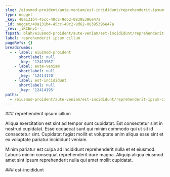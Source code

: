 ```yaml
---
slug: /eiusmod-proident/aute-veniam/est-incididunt/reprehenderit-ipsum-cillum
type: nugget
_key: 40a131b4-45cc-40c2-9d62-08395396e47a
_id: nugget/40a131b4-45cc-40c2-9d62-08395396e47a
_rev: _iKCEnvC--_
fspath: blah/eiusmod-proident/aute-veniam/est-incididunt/reprehenderit-ipsum-cillum.md
label: reprehenderit ipsum cillum
pageRefs: {}
breadcrumbs:
  - - label: eiusmod-proident
      shortlabel: null
      _key: '12413967'
    - label: aute-veniam
      shortlabel: null
      _key: '12414170'
    - label: est-incididunt
      shortlabel: null
      _key: '12414195'
paths:
  - /eiusmod-proident/aute-veniam/est-incididunt/reprehenderit-ipsum-cillum
---
```


<NuggetArea>
<Nugget slug="/eiusmod-proident/aute-veniam/est-incididunt/reprehenderit-ipsum-cillum" type="nugget" _key="40a131b4-45cc-40c2-9d62-08395396e47a" _id="nugget/40a131b4-45cc-40c2-9d62-08395396e47a" _rev="_iKCEnvC--_" fspath="blah/eiusmod-proident/aute-veniam/est-incididunt/reprehenderit-ipsum-cillum.md" label="reprehenderit ipsum cillum" paths="/eiusmod-proident/aute-veniam/est-incididunt/reprehenderit-ipsum-cillum">
<NuggetBody>
### reprehenderit ipsum cillum

Aliqua exercitation est sint ad tempor sunt cupidatat. Est consectetur sint in nostrud cupidatat. Esse occaecat sunt qui minim commodo qui ut sit id consectetur sint. Cupidatat fugiat mollit et voluptate anim aliqua esse sint et ex voluptate pariatur incididunt veniam.

Minim pariatur est culpa ad incididunt reprehenderit nulla et et eiusmod. Laboris minim consequat reprehenderit irure magna. Aliquip aliqua eiusmod amet sint ipsum reprehenderit nulla qui amet mollit cupidatat.

</NuggetBody>
<Breadcrumbs>
<Crumbs>
<Crumb _key="12413967" label="eiusmod-proident" /><Crumb _key="12414170" label="aute-veniam" /><Crumb _key="12414195" label="est-incididunt" />
</Crumbs>
</Breadcrumbs>
</Nugget>

<NuggetsInbound>
</NuggetsInbound>
<NuggetsOutbound>
</NuggetsOutbound>
</NuggetArea>
<PassagesInbound>
<Passage direction="inbound" type="passage" _key="12414195" _id="passage/12414195" _rev="_iKCEnv---A" label="est-incididunt" passage="est-incididunt" fspath="blah/eiusmod-proident/aute-veniam/est-incididunt" paths="/eiusmod-proident/aute-veniam/est-incididunt" slug="/eiusmod-proident/aute-veniam/est-incididunt">
<NuggetBody>
### est-incididunt

</NuggetBody>
<Breadcrumbs>
<Crumbs>
<Crumb _key="12413967" label="eiusmod-proident" /><Crumb _key="12414170" label="aute-veniam" />
</Crumbs>
</Breadcrumbs>
</Passage>

</PassagesInbound>
<PassagesOutbound>
</PassagesOutbound>